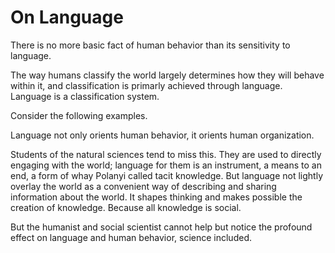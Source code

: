 # On Language

There is no more basic fact of human behavior than its sensitivity to language.

The way humans classify the world largely determines how they will behave within it, and classification is primarly achieved through language. Language is a classification system.

Consider the following examples.

Language not only orients human behavior, it orients human organization. 

Students of the natural sciences tend to miss this. They are used to directly engaging with the world; language for them is an instrument, a means to an end, a form of whay Polanyi called tacit knowledge. But language not lightly overlay the world as a convenient way of describing and sharing information about the world. It shapes thinking and makes possible the creation of knowledge. Because all knowledge is social. 

But the humanist and social scientist cannot help but notice the profound effect on language and human behavior, science included.